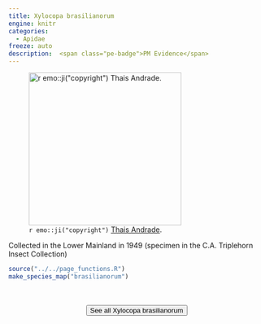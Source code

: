 ```yaml
---
title: Xylocopa brasilianorum
engine: knitr
categories:
  - Apidae
freeze: auto
description:  <span class="pe-badge">PM Evidence</span>
---
```

![`r emo::ji("copyright")` [Thais Andrade ](https://inaturalist.ca/photos/67851428/).](https://inaturalist-open-data.s3.amazonaws.com/photos/67851428/large.jpeg){height=300}

Collected in the Lower Mainland in 1949 (specimen in the C.A. Triplehorn Insect Collection)



```r
source("../../page_functions.R")
make_species_map("brasilianorum")
```
<br><br>
<center>


<a href="https://inaturalist.ca/observations?place_id=any&quality_grade=research&subview=map&taxon_id=574678"><button type="button" class="btn btn-secondary">See all Xylocopa brasilianorum <i class="fa-solid fa-arrow-up-right-from-square"></i> </button></a>
</center>

